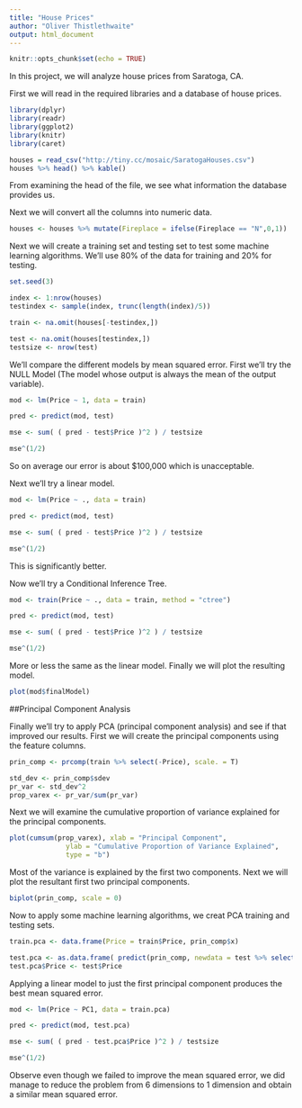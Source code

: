 ```yaml
---
title: "House Prices"
author: "Oliver Thistlethwaite"
output: html_document
---
```


```r
knitr::opts_chunk$set(echo = TRUE)
```

In this project, we will analyze house prices from Saratoga, CA.

First we will read in the required libraries and a database of house prices.

```r
library(dplyr)
library(readr)
library(ggplot2)
library(knitr)
library(caret)

houses = read_csv("http://tiny.cc/mosaic/SaratogaHouses.csv")
houses %>% head() %>% kable() 

```

From examining the head of the file, we see what information the database provides us.

Next we will convert all the columns into numeric data.

```r

houses <- houses %>% mutate(Fireplace = ifelse(Fireplace == "N",0,1))

```

Next we will create a training set and testing set to test some machine learning algorithms. We'll use 80% of the data for training and 20% for testing.

```r
set.seed(3)

index <- 1:nrow(houses)
testindex <- sample(index, trunc(length(index)/5))

train <- na.omit(houses[-testindex,]) 

test <- na.omit(houses[testindex,])
testsize <- nrow(test)

```

We'll compare the different models by mean squared error. First we'll try the NULL Model (The model whose output is always the mean of the output variable).

```r

mod <- lm(Price ~ 1, data = train)

pred <- predict(mod, test)

mse <- sum( ( pred - test$Price )^2 ) / testsize

mse^(1/2)

```

So on average our error is about $100,000 which is unacceptable.

Next we'll try a linear model.

```r

mod <- lm(Price ~ ., data = train)

pred <- predict(mod, test)

mse <- sum( ( pred - test$Price )^2 ) / testsize

mse^(1/2)

```

This is significantly better.

Now we'll try a Conditional Inference Tree.

```r

mod <- train(Price ~ ., data = train, method = "ctree")

pred <- predict(mod, test)

mse <- sum( ( pred - test$Price )^2 ) / testsize

mse^(1/2)

```

More or less the same as the linear model. Finally we will plot the resulting model.

```r

plot(mod$finalModel)

```


##Principal Component Analysis

Finally we'll try to apply PCA (principal component analysis) and see if that improved our results. First we will create the principal components using the feature columns.

```r

prin_comp <- prcomp(train %>% select(-Price), scale. = T)

std_dev <- prin_comp$sdev
pr_var <- std_dev^2
prop_varex <- pr_var/sum(pr_var)

```

Next we will examine the cumulative proportion of variance explained for the principal components.

```r

plot(cumsum(prop_varex), xlab = "Principal Component",
              ylab = "Cumulative Proportion of Variance Explained",
              type = "b")

```

Most of the variance is explained by the first two components. Next we will plot the resultant first two principal components.

```r

biplot(prin_comp, scale = 0)

```

Now to apply some machine learning algorithms, we creat PCA training and testing sets.

```r

train.pca <- data.frame(Price = train$Price, prin_comp$x) 

test.pca <- as.data.frame( predict(prin_comp, newdata = test %>% select(-Price)) )
test.pca$Price <- test$Price

```

Applying a linear model to just the first principal component produces the best mean squared error.

```r

mod <- lm(Price ~ PC1, data = train.pca)

pred <- predict(mod, test.pca)

mse <- sum( ( pred - test.pca$Price )^2 ) / testsize

mse^(1/2)

```

Observe even though we failed to improve the mean squared error, we did manage to reduce the problem from 6 dimensions to 1 dimension and obtain a similar mean squared error.
